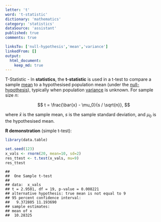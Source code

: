 ```yaml
---
letter: 't'
word: 't-statistic'
dictionary: 'mathematics'
category: 'statistics'
dataSource: 'assistant'
published: true
comments: true

linksTo: ['null-hypothesis','mean','variance']
linkedFrom: []
output:
  html_document:
    keep_md: true
---
```




<a id="t-statistic">T-Statistic</a> - In **statistics**, the **t-statistic** is used in a t-test to compare a sample [mean](#mean) to a hypothesised population mean (under the [null-hypothesis](#null-hypothesis)), typically when population [variance](#variance) is unknown. For sample size $n$:

$$
t = \frac{\bar{x} - \mu_0}{s / \sqrt{n}},
$$

where $\bar{x}$ is the sample mean, $s$ is the sample standard deviation, and $\mu_0$ is the hypothesised mean.

**R demonstration** (simple t-test):


``` r
library(data.table)

set.seed(123)
x_vals <- rnorm(20, mean=10, sd=2)
res_ttest <- t.test(x_vals, mu=9)
res_ttest
```

```
## 
## 	One Sample t-test
## 
## data:  x_vals
## t = 2.9501, df = 19, p-value = 0.008221
## alternative hypothesis: true mean is not equal to 9
## 95 percent confidence interval:
##   9.372805 11.193690
## sample estimates:
## mean of x 
##  10.28325
```
